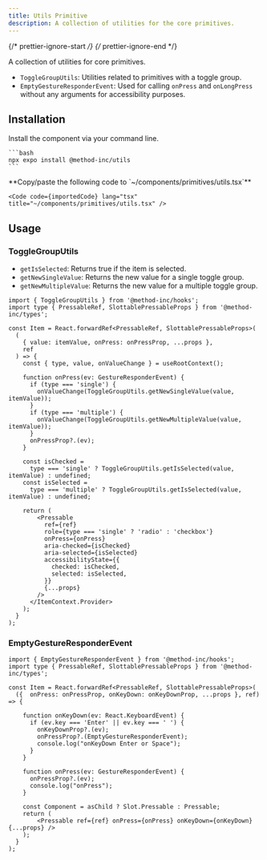 ```yaml
---
title: Utils Primitive
description: A collection of utilities for the core primitives.
---
```


{/* prettier-ignore-start */}
{/* prettier-ignore-end */}


A collection of utilities for core primitives.

<Card title="Utilities">

- `ToggleGroupUtils`: Utilities related to primitives with a toggle group.
- `EmptyGestureResponderEvent`: Used for calling `onPress` and `onLongPress` without any arguments for accessibility purposes.

</Card>

## Installation

<Tabs>
  <TabItem label="NPM">

  Install the component via your command line.

    ```bash
    npx expo install @method-inc/utils
    ```
  </TabItem>
  <TabItem label="Manual">
    **Copy/paste the following code to  `~/components/primitives/utils.tsx`**

    <Code code={importedCode} lang="tsx" title="~/components/primitives/utils.tsx" />
  </TabItem>
</Tabs>

## Usage

### ToggleGroupUtils

- `getIsSelected`: Returns true if the item is selected.
- `getNewSingleValue`: Returns the new value for a single toggle group.
- `getNewMultipleValue`: Returns the new value for a multiple toggle group.

```tsx
import { ToggleGroupUtils } from '@method-inc/hooks';
import type { PressableRef, SlottablePressableProps } from '@method-inc/types';

const Item = React.forwardRef<PressableRef, SlottablePressableProps>(
  (
    { value: itemValue, onPress: onPressProp, ...props },
    ref
  ) => {
    const { type, value, onValueChange } = useRootContext();

    function onPress(ev: GestureResponderEvent) {
      if (type === 'single') {
        onValueChange(ToggleGroupUtils.getNewSingleValue(value, itemValue));
      }
      if (type === 'multiple') {
        onValueChange(ToggleGroupUtils.getNewMultipleValue(value, itemValue));
      }
      onPressProp?.(ev);
    }

    const isChecked =
      type === 'single' ? ToggleGroupUtils.getIsSelected(value, itemValue) : undefined;
    const isSelected =
      type === 'multiple' ? ToggleGroupUtils.getIsSelected(value, itemValue) : undefined;

    return (
        <Pressable
          ref={ref}
          role={type === 'single' ? 'radio' : 'checkbox'}
          onPress={onPress}
          aria-checked={isChecked}
          aria-selected={isSelected}
          accessibilityState={{
            checked: isChecked,
            selected: isSelected,
          }}
          {...props}
        />
      </ItemContext.Provider>
    );
  }
);
```

### EmptyGestureResponderEvent

```tsx
import { EmptyGestureResponderEvent } from '@method-inc/hooks';
import type { PressableRef, SlottablePressableProps } from '@method-inc/types';

const Item = React.forwardRef<PressableRef, SlottablePressableProps>(
  ({  onPress: onPressProp, onKeyDown: onKeyDownProp, ...props }, ref) => {

    function onKeyDown(ev: React.KeyboardEvent) {
      if (ev.key === 'Enter' || ev.key === ' ') {
        onKeyDownProp?.(ev);
        onPressProp?.(EmptyGestureResponderEvent);
        console.log("onKeyDown Enter or Space");
      }
    }

    function onPress(ev: GestureResponderEvent) {
      onPressProp?.(ev);
      console.log("onPress");
    }

    const Component = asChild ? Slot.Pressable : Pressable;
    return (
        <Pressable ref={ref} onPress={onPress} onKeyDown={onKeyDown} {...props} />
    );
  }
);
```
